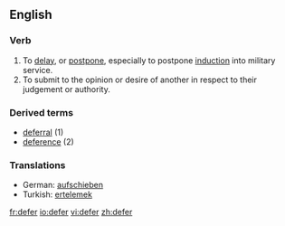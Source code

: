 ==English==

===Verb===
{{en-verb|defer|r|ing}}

# To [[delay]], or [[postpone]], especially to postpone [[induction]] into military service.
# To submit to the opinion or desire of another in respect to their judgement or authority.

===Derived terms===
*[[deferral]] (1)
*[[deference]] (2)

===Translations===
{{rfc-trans}}
{{top}}
*German: [[aufschieben]]
*Turkish: [[ertelemek]]
{{mid}}
{{bottom}}

[[fr:defer]]
[[io:defer]]
[[vi:defer]]
[[zh:defer]]